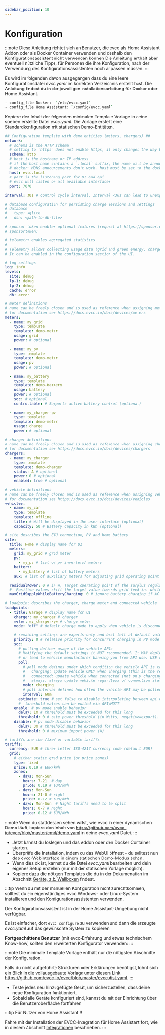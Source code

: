 ```yaml
---
sidebar_position: 10
---
```


# Konfiguration

:::note
Diese Anleitung richtet sich an Benutzer, die evcc als Home Assistant Addon oder als Docker Container verwenden und deshalb den Konfigurationsassistent nicht verwenden können
Die Anleitung enthält aber eventuell nützliche Tipps, für Personen die ihre Konfiguration, nach der Verwendung des Konfigurationsassistenten noch anpassen müssen.
:::

Es wird im folgenden davon ausgegangen dass du eine leere Konfigurationsdatei _evcc.yaml_ im korrekten Verzeichnis erstellt hast.
Die Anleitung findest du in der jeweiligen Installationsanleitung für Docker oder Home Assistant.

```sh
- config_file Docker:  `/etc/evcc.yaml`
- config_file Home Assistant: `/config/evcc.yaml`
```

Kopiere den Inhalt der folgenden minimalen Template Vorlage in deine soeben erstellte Datei _evcc.yaml_.
Die Vorlage erstellt eine Standardkonfiguration mit statischen Demo-Entitäten.

```yaml
## Configuration template with demo entities (meters, chargers) ##
network:
  # schema is the HTTP schema
  # setting to `https` does not enable https, it only changes the way URLs are generated
  schema: http
  # host is the hostname or IP address
  # if the host name contains a `.local` suffix, the name will be announced on MDNS
  # docker: MDNS announcements don't work. host must be set to the docker host's name.
  host: evcc.local
  # port is the listening port for UI and api
  # evcc will listen on all available interfaces
  port: 7070

interval: 30s # control cycle interval. Interval <30s can lead to unexpected behavior, see https://docs.evcc.io/docs/reference/configuration/interval

# database configuration for persisting charge sessions and settings
# database:
#   type: sqlite
#   dsn: <path-to-db-file>

# sponsor token enables optional features (request at https://sponsor.evcc.io)
# sponsortoken:

# telemetry enables aggregated statistics
#
# Telemetry allows collecting usage data (grid and green energy, charge power).
# It can be enabled in the configuration section of the UI.

# log settings
log: info
levels:
  site: debug
  lp-1: debug
  lp-2: debug
  cache: error
  db: error

# meter definitions
# name can be freely chosen and is used as reference when assigning meters to site and loadpoints
# for documentation see https://docs.evcc.io/docs/devices/meters
meters:
  - name: my_grid
    type: template
    template: demo-meter
    usage: grid
    power: # optional

  - name: my_pv
    type: template
    template: demo-meter
    usage: pv
    power: # optional

  - name: my_battery
    type: template
    template: demo-battery
    usage: battery
    power: # optional
    soc: # optional
    controllable: # Supports active battery control (optional)

  - name: my_charger-pw
    type: template
    template: demo-meter
    usage: charge
    power: # optional

# charger definitions
# name can be freely chosen and is used as reference when assigning charger to vehicle
# for documentation see https://docs.evcc.io/docs/devices/chargers
chargers:
  - name: my_charger
    type: template
    template: demo-charger
    status: A # optional
    power: 0 # optional
    enabled: true # optional

# vehicle definitions
# name can be freely chosen and is used as reference when assigning vehicle to loadpoint
# for documentation see https://docs.evcc.io/docs/devices/vehicles
vehicles:
  - name: my_car
    type: template
    template: offline
    title: # Will be displayed in the user interface (optional)
    capacity: 50 # Battery capacity in kWh (optional)

# site describes the EVU connection, PV and home battery
site:
  title: Home # display name for UI
  meters:
    grid: my_grid # grid meter
    pv:
      - my_pv # list of pv inverters/ meters
    battery:
      - my_battery # list of battery meters
    aux: # list of auxiliary meters for adjusting grid operating point

  residualPower: 0 # in W, Target operating point of the surplus regulation at the grid connection (grid meter).
  #  Positive values shift the target value towards grid feed-in, while negative values shift it towards grid consumption
  maxGridSupplyWhileBatteryCharging: 0 # ignore battery charging if AC consumption is above this value

# loadpoint describes the charger, charge meter and connected vehicle
loadpoints:
  - title: Garage # display name for UI
    charger: my_charger # charger
    meter: my_charger-pw # charge meter
    mode: "off" # default charge mode to apply when vehicle is disconnected; use "off" to disable by default if charger is publicly available

    # remaining settings are experts-only and best left at default values
    priority: 0 # relative priority for concurrent charging in PV mode with multiple loadpoints (higher values have higher priority)
    soc:
      # polling defines usage of the vehicle APIs
      # Modifying the default settings it NOT recommended. It MAY deplete your vehicle's battery
      # or lead to vehicle manufacturer banning you from API use. USE AT YOUR OWN RISK.
      poll:
        # poll mode defines under which condition the vehicle API is called:
        #   charging: update vehicle ONLY when charging (this is the recommended default)
        #   connected: update vehicle when connected (not only charging), interval defines how often
        #   always: always update vehicle regardless of connection state, interval defines how often (only supported for single vehicle)
        mode: charging
        # poll interval defines how often the vehicle API may be polled if NOT charging
        interval: 60m
      estimate: true # set false to disable interpolating between api updates (not recommended)
      #  threshold values can be edited via API/MQTT
    enable: # pv mode enable behavior
      delay: 1m # threshold must be exceeded for this long
      threshold: 0 # site power threshold (in Watts, negative=export). If zero, export must exceed minimum charge power to enable
    disable: # pv mode disable behavior
      delay: 3m # threshold must be exceeded for this long
      threshold: 0 # maximum import power (W)

# tariffs are the fixed or variable tariffs
tariffs:
  currency: EUR # three letter ISO-4217 currency code (default EUR)
  grid:
    # either static grid price (or price zones)
    type: fixed
    price: 0.19 # EUR/kWh
    zones:
      - days: Mon-Sun
        hours: 7-21  # day
        price: 0.19 # EUR/kWh
      - days: Mon-Sun
        hours: 21-0 # night
        price: 0.12 # EUR/kWh
      - days: Mon-Sun  # Night tariffs need to be split
        hours: 0-7 # night
        price: 0.12 # EUR/kWh
```

:::note
Wenn du stattdessen sehen willst, wie evcc in einer dynamischen Demo läuft,
kopiere den Inhalt von https://github.com/evcc-io/evcc/blob/master/cmd/demo.yaml in deine _evcc.yaml_ Datei.
:::

- Jetzt kannst du loslegen und das Addon oder den Docker Container starten.
- Überprüfe die Installation, indem du das WebUI öffnest - du solltest nun das evcc-Webinterface in einem statischen Demo-Modus sehen.
- Wenn dies ok ist, kannst du die Datei _evcc.yaml_ bearbeiten und dein eigenes Setup erstellen (nur mit der statischen Vorlage möglich).
- Kopiere dazu die nötigen Templates die du in der Dokumenation im Abschnitt [Geräte, z.b. Wallboxen](../devices/chargers) findest.

:::tip
Wenn du mit der manuellen Konfiguration nicht zurechtkommen, solltest du ein eigenständiges evcc Windows- oder Linux-System installieren und den Konfigurationsassistenten verwenden.

Der Konfigurationsassistent ist in der Home Assistant-Umgebung nicht verfügbar.

Es ist einfacher, dort `evcc configure` zu verwenden und dann die erzeugte _evcc.yaml_ auf das gewünschte System zu kopieren.

**Fortgeschrittene Benutzer** (mit evcc-Erfahrung und etwas technischem Know-how) sollten den erweiterten Konfigurator verwenden:
:::

:::note
Die minimale Template Vorlage enthält nur die nötigsten Abschnitte der Konfiguration.

Falls du nicht aufgeführte Strukturen oder Erklärungen benötigst, lohnt sich ein Blick in die vollausgebaute Vorlage unter diesem
Link https://github.com/evcc-io/evcc/blob/master/evcc.dist.yaml.
:::

- Teste jedes neu hinzugefügte Gerät, um sicherzustellen, dass deine neue Konfiguration funktioniert.
- Sobald alle Geräte konfiguriert sind, kannst du mit der Einrichtung über die Benutzeroberfläche fortfahren.

:::tip
Für Nutzer von Home Assistant !!

Fahre mit der Installation der EVCC-Integration für Home Assistant fort, wie in diesem Abschnitt [Integrationen](../integrations/home-assistant) beschrieben.
:::

